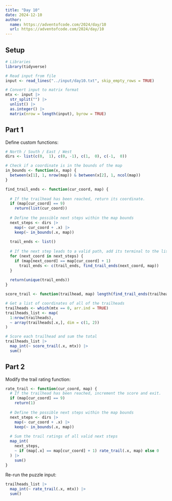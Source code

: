 ```yaml
---
title: "Day 10"
date: 2024-12-10
author:
  name: https://adventofcode.com/2024/day/10
  url: https://adventofcode.com/2024/day/10
---
```


## Setup

```r
# Libraries
library(tidyverse)

# Read input from file
input <- read_lines("../input/day10.txt", skip_empty_rows = TRUE)

# Convert input to matrix format
mtx <- input |> 
  str_split("") |>
  unlist() |> 
  as.integer() |> 
  matrix(nrow = length(input), byrow = TRUE)
```

## Part 1

Define custom functions:

```r
# North / South / East / West
dirs <- list(c(0,  1), c(0, -1), c(1,  0), c(-1,  0))

# Check if a coordinate is in the bounds of the map
in_bounds <- function(x, map) {
  between(x[1], 1, nrow(map)) & between(x[2], 1, ncol(map))
}

find_trail_ends <- function(cur_coord, map) {
  
  # If the trailhead has been reached, return its coordinate.
  if (map[cur_coord] == 9)
    return(list(cur_coord))
  
  # Define the possible next steps within the map bounds
  next_steps <- dirs |> 
    map(~ cur_coord + .x) |> 
    keep(~ in_bounds(.x, map))
  
  trail_ends <- list()
  
  # If the next step leads to a valid path, add its terminal to the list
  for (next_coord in next_steps) {
    if (map[next_coord] == map[cur_coord] + 1) 
      trail_ends <- c(trail_ends, find_trail_ends(next_coord, map))
  }
  
  return(unique(trail_ends))
}

score_trail <- function(trailhead, map) length(find_trail_ends(trailhead, map))

```

```r
# Get a list of coordinates of all of the trailheads
trailheads <- which(mtx == 0, arr.ind = TRUE)
trailheads_list <- map(
  1:nrow(trailheads), 
  ~ array(trailheads[.x,], dim = c(1, 2))
)

# Score each trailhead and sum the total
trailheads_list |> 
  map_int(~ score_trail(.x, mtx)) |> 
  sum()
```

## Part 2

Modify the trail rating function:

```r

rate_trail <- function(cur_coord, map) {
  # If the trailhead has been reached, increment the score and exit.
  if (map[cur_coord] == 9)
    return(1)
  
  # Define the possible next steps within the map bounds
  next_steps <- dirs |> 
    map(~ cur_coord + .x) |> 
    keep(~ in_bounds(.x, map))
  
  # Sum the trail ratings of all valid next steps
  map_int(
    next_steps,
    ~ if (map[.x] == map[cur_coord] + 1) rate_trail(.x, map) else 0
  ) |> 
    sum()
}
```

Re-run the puzzle input:

```r
trailheads_list |> 
  map_int(~ rate_trail(.x, mtx)) |> 
  sum()
```
